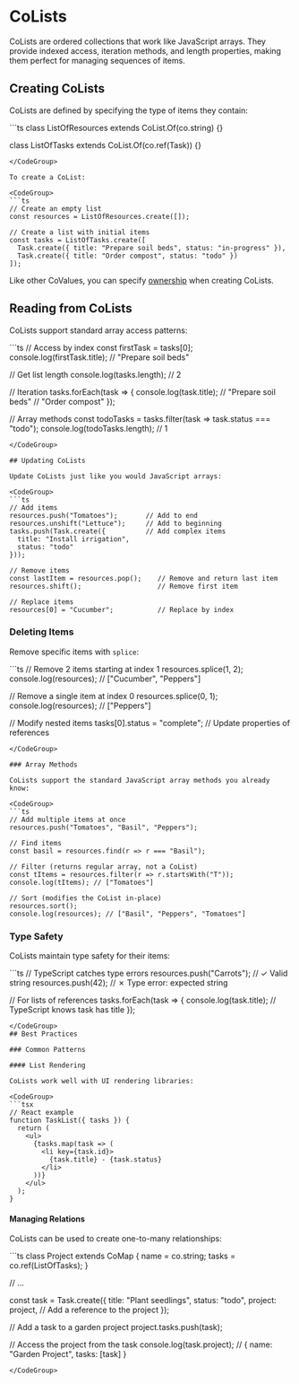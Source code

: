 

# CoLists

CoLists are ordered collections that work like JavaScript arrays. They provide indexed access, iteration methods, and length properties, making them perfect for managing sequences of items.

## Creating CoLists

CoLists are defined by specifying the type of items they contain:

<CodeGroup>
```ts
class ListOfResources extends CoList.Of(co.string) {}

class ListOfTasks extends CoList.Of(co.ref(Task)) {}
```
</CodeGroup>

To create a CoList:

<CodeGroup>
```ts
// Create an empty list
const resources = ListOfResources.create([]);

// Create a list with initial items
const tasks = ListOfTasks.create([
  Task.create({ title: "Prepare soil beds", status: "in-progress" }),
  Task.create({ title: "Order compost", status: "todo" })
]);
```
</CodeGroup>

Like other CoValues, you can specify [ownership](/docs/using-covalues/ownership) when creating CoLists.

## Reading from CoLists

CoLists support standard array access patterns:

<CodeGroup>
```ts
// Access by index
const firstTask = tasks[0];
console.log(firstTask.title);  // "Prepare soil beds"

// Get list length
console.log(tasks.length);     // 2

// Iteration
tasks.forEach(task => {
  console.log(task.title);
  // "Prepare soil beds"
  // "Order compost"
});

// Array methods
const todoTasks = tasks.filter(task => task.status === "todo");
console.log(todoTasks.length); // 1
```
</CodeGroup>

## Updating CoLists

Update CoLists just like you would JavaScript arrays:

<CodeGroup>
```ts
// Add items
resources.push("Tomatoes");       // Add to end
resources.unshift("Lettuce");     // Add to beginning
tasks.push(Task.create({          // Add complex items
  title: "Install irrigation", 
  status: "todo"
}));

// Remove items
const lastItem = resources.pop();    // Remove and return last item
resources.shift();                   // Remove first item

// Replace items
resources[0] = "Cucumber";           // Replace by index
```
</CodeGroup>

### Deleting Items

Remove specific items with `splice`:

<CodeGroup>
```ts
// Remove 2 items starting at index 1
resources.splice(1, 2);              
console.log(resources);              // ["Cucumber", "Peppers"]

// Remove a single item at index 0
resources.splice(0, 1);
console.log(resources);              // ["Peppers"]

// Modify nested items
tasks[0].status = "complete";        // Update properties of references
```
</CodeGroup>

### Array Methods

CoLists support the standard JavaScript array methods you already know:

<CodeGroup>
```ts
// Add multiple items at once
resources.push("Tomatoes", "Basil", "Peppers");

// Find items
const basil = resources.find(r => r === "Basil");

// Filter (returns regular array, not a CoList)
const tItems = resources.filter(r => r.startsWith("T"));
console.log(tItems); // ["Tomatoes"]

// Sort (modifies the CoList in-place)
resources.sort();
console.log(resources); // ["Basil", "Peppers", "Tomatoes"]
```
</CodeGroup>

### Type Safety

CoLists maintain type safety for their items:

<CodeGroup>
```ts
// TypeScript catches type errors
resources.push("Carrots");        // ✓ Valid string
resources.push(42);               // ✗ Type error: expected string

// For lists of references
tasks.forEach(task => {
  console.log(task.title);        // TypeScript knows task has title
});
```
</CodeGroup>
## Best Practices

### Common Patterns

#### List Rendering

CoLists work well with UI rendering libraries:

<CodeGroup>
```tsx
// React example
function TaskList({ tasks }) {
  return (
    <ul>
      {tasks.map(task => (
        <li key={task.id}>
          {task.title} - {task.status}
        </li>
      ))}
    </ul>
  );
}
```
</CodeGroup>

#### Managing Relations

CoLists can be used to create one-to-many relationships:

<CodeGroup>
```ts
class Project extends CoMap {
  name = co.string;
  tasks = co.ref(ListOfTasks);
}

// ...

const task = Task.create({ 
  title: "Plant seedlings",
  status: "todo",
  project: project, // Add a reference to the project
});

// Add a task to a garden project
project.tasks.push(task);

// Access the project from the task
console.log(task.project); // { name: "Garden Project", tasks: [task] }
```
</CodeGroup>

